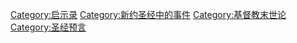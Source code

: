 [[Category:启示录|Category:启示录]]
[[Category:新约圣经中的事件|Category:新约圣经中的事件]]
[[Category:基督教末世论|Category:基督教末世论]]
[[Category:圣经预言|Category:圣经预言]]